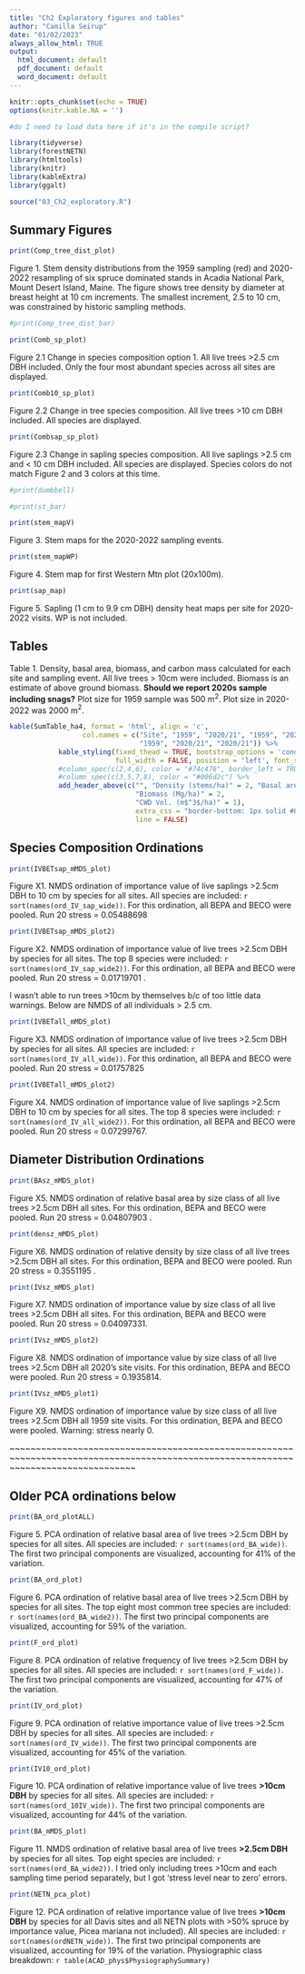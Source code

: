 ```yaml
---
title: "Ch2 Exploratory figures and tables"
author: "Camilla Seirup"
date: "01/02/2023"
always_allow_html: TRUE
output:
  html_document: default
  pdf_document: default
  word_document: default
---
```


```r
knitr::opts_chunk$set(echo = TRUE)
options(knitr.kable.NA = '')
```

```r
#do I need to load data here if it's in the compile script?
```

```r
library(tidyverse)
library(forestNETN)
library(htmltools)
library(knitr)
library(kableExtra)
library(ggalt)
```

```r
source("03_Ch2_exploratory.R")
```

## Summary Figures

```r
print(Comp_tree_dist_plot)
```

Figure 1. Stem density distributions from the 1959 sampling (red) and 2020-2022 resampling of six spruce dominated stands in Acadia National Park, Mount Desert Island, Maine. The figure shows tree density by diameter at breast height at 10 cm increments. The smallest increment, 2.5 to 10 cm, was constrained by historic sampling methods.

```r
#print(Comp_tree_dist_bar) 
```


```r
print(Comb_sp_plot)
```

Figure 2.1 Change in species composition option 1. All live trees >2.5 cm DBH included. Only the four most abundant species across all sites are displayed.

```r
print(Comb10_sp_plot)
```

Figure 2.2 Change in tree species composition. All live trees >10 cm DBH included. All species are displayed.

```r
print(Combsap_sp_plot)
```

Figure 2.3 Change in sapling species composition. All live saplings >2.5 cm and < 10 cm DBH included. All species are displayed. Species colors do not match Figure 2 and 3 colors at this time.


```r
#print(dumbbell)
```


```r
#print(st_bar)
```



```r
print(stem_mapV)
```

Figure 3. Stem maps for the 2020-2022 sampling events.

```r
print(stem_mapWP)
```

Figure 4. Stem map for first Western Mtn plot (20x100m).


```r
print(sap_map)
```

Figure 5. Sapling (1 cm to 9.9 cm DBH) density heat maps per site for 2020-2022 visits. WP is not included. 

## Tables

Table 1. Density, basal area, biomass, and carbon mass calculated for each site and sampling event. All live trees > 10cm were included. Biomass is an estimate of above ground biomass. **Should we report 2020s sample including snags?**  Plot size for 1959 sample was 500 m$^2$. Plot size in 2020-2022 was 2000 m$^2$.

```r
kable(SumTable_ha4, format = 'html', align = 'c',
                  col.names = c("Site", "1959", "2020/21", "1959", "2020/21", 
                                "1959", "2020/21", "2020/21")) %>% 
            kable_styling(fixed_thead = TRUE, bootstrap_options = 'condensed', 
                          full_width = FALSE, position = 'left', font_size = 12.5) %>%
            #column_spec(c(2,4,6), color = "#74c476", border_left = TRUE) %>% 
            #column_spec(c(3,5,7,8), color = "#006d2c") %>% 
            add_header_above(c("", "Density (stems/ha)" = 2, "Basal area (m$^2$/ha)" = 2, 
                               "Biomass (Mg/ha)" = 2,
                               "CWD Vol. (m$^3$/ha)" = 1),
                               extra_css = "border-bottom: 1px solid #000000; border-right: 3px solid #ffffff;",
                               line = FALSE) 
```

## Species Composition Ordinations
```r
print(IVBETsap_mMDS_plot)
```

Figure X1. NMDS ordination of importance value of live saplings >2.5cm DBH to 10 cm by species for all sites. All species are included: `r sort(names(ord_IV_sap_wide))`. For this ordination, all BEPA and BECO were pooled. Run 20 stress = 0.05488698 

```r
print(IVBETsap_mMDS_plot2)
```

Figure X2. NMDS ordination of importance value of live trees >2.5cm DBH by species for all sites. The top 8 species were included: `r sort(names(ord_IV_sap_wide2))`. For this ordination, all BEPA and BECO were pooled. Run 20 stress = 0.01719701 .

I wasn't able to run trees >10cm by themselves b/c of too little data warnings. Below are NMDS of all individuals > 2.5 cm.

```r
print(IVBETall_mMDS_plot)
```

Figure X3. NMDS ordination of importance value of live trees >2.5cm DBH by species for all sites. All species are included: `r sort(names(ord_IV_all_wide))`. For this ordination, all BEPA and BECO were pooled. Run 20 stress = 0.01757825  

```r
print(IVBETall_mMDS_plot2)
```

Figure X4. NMDS ordination of importance value of live saplings >2.5cm DBH to 10 cm by species for all sites. The top 8 species were included: `r sort(names(ord_IV_all_wide2))`. For this ordination, all BEPA and BECO were pooled. Run 20 stress = 0.07299767.

## Diameter Distribution Ordinations

```r
print(BAsz_mMDS_plot)
```

Figure X5. NMDS ordination of relative basal area by size class of all live trees >2.5cm DBH all sites. For this ordination, BEPA and BECO were pooled. Run 20 stress = 0.04807903 .

```r
print(densz_mMDS_plot)
```

Figure X6. NMDS ordination of relative density by size class of all live trees >2.5cm DBH all sites. For this ordination, BEPA and BECO were pooled. Run 20 stress = 0.3551195  .


```r
print(IVsz_mMDS_plot)
```

Figure X7. NMDS ordination of importance value by size class of all live trees >2.5cm DBH all sites. For this ordination, BEPA and BECO were pooled. Run 20 stress = 0.04097331.

```r
print(IVsz_mMDS_plot2)
```

Figure X8. NMDS ordination of importance value by size class of all live trees >2.5cm DBH all 2020's site visits. For this ordination, BEPA and BECO were pooled. Run 20 stress = 0.1935814.
```r
print(IVsz_mMDS_plot1)
```

Figure X9. NMDS ordination of importance value by size class of all live trees >2.5cm DBH all 1959 site visits. For this ordination, BEPA and BECO were pooled. Warning: stress nearly 0.


~~~~~~~~~~~~~~~~~~~~~~~~~~~~~~~~~~~~~~~~~~~~~~~~~~~~~~~~~~~~~~~~~~~~~~~~~~~~~~~~~~~~~~~~~~~~~~~~~~~~~~~~~~~~~~~~~~~~~~~~~~~~~~~~~~~~

## Older PCA ordinations below

```r
print(BA_ord_plotALL)
```

Figure 5. PCA ordination of relative basal area of live trees >2.5cm DBH by species for all sites. All species are included: `r sort(names(ord_BA_wide))`. The first two principal components are visualized, accounting for 41% of the variation.


```r
print(BA_ord_plot)
```

Figure 6. PCA ordination of relative basal area of live trees >2.5cm DBH by species for all sites. The top eight most common tree species are included: `r sort(names(ord_BA_wide2))`. The first two principal components are visualized, accounting for 59% of the variation.


```r
print(F_ord_plot)
```

Figure 8. PCA ordination of relative frequency of live trees >2.5cm DBH by species for all sites. All species are included: `r sort(names(ord_F_wide))`. The first two principal components are visualized, accounting for 47% of the variation.

```r
print(IV_ord_plot)
```

Figure 9. PCA ordination of relative importance value of live trees >2.5cm DBH by species for all sites. All species are included: `r sort(names(ord_IV_wide))`. The first two principal components are visualized, accounting for 45% of the variation.

```r
print(IV10_ord_plot)
```

Figure 10. PCA ordination of relative importance value of live trees **>10cm DBH** by species for all sites. All species are included: `r sort(names(ord_10IV_wide))`. The first two principal components are visualized, accounting for 44% of the variation.


```r
print(BA_mMDS_plot)
```

Figure 11. NMDS ordination of relative basal area of live trees **>2.5cm DBH** by species for all sites. Top eight species are included: `r sort(names(ord_BA_wide2))`. I tried only including trees >10cm and each sampling time period separately, but I got 'stress level near to zero' errors. 


```r
print(NETN_pca_plot)
```

Figure 12. PCA ordination of relative importance value of live trees **>10cm DBH** by species for all Davis sites and all NETN plots with >50% spruce by importance value, Picea mariana not included). All species are included: `r sort(names(ordNETN_wide))`. The first two principal components are visualized, accounting for 19% of the variation. Physiographic class breakdown:  `r table(ACAD_phys$PhysiographySummary)`
</div>